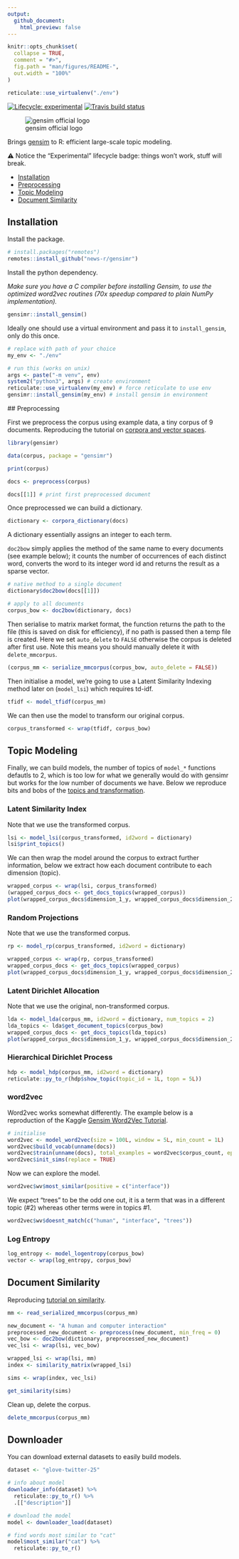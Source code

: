 ```yaml
---
output: 
  github_document:
    html_preview: false
---
```


<!-- README.md is generated from README.Rmd. Please edit that file -->

```r
knitr::opts_chunk$set(
  collapse = TRUE,
  comment = "#>",
  fig.path = "man/figures/README-",
  out.width = "100%"
)

reticulate::use_virtualenv("./env")
```

<!-- badges: start -->
[![Lifecycle: experimental](https://img.shields.io/badge/lifecycle-experimental-orange.svg)](https://www.tidyverse.org/lifecycle/#experimental)
[![Travis build status](https://travis-ci.org/news-r/gensimr.svg?branch=master)](https://travis-ci.org/news-r/gensimr)
<!-- badges: end -->

![gensim official logo](https://radimrehurek.com/gensim/_static/images/gensim.png)

Brings [gensim](https://radimrehurek.com/gensim) to R: efficient large-scale topic modeling.

⚠️ Notice the "Experimental" lifecycle badge: things won't work, stuff will break.

- [Installation](#installation)
- [Preprocessing](#preprocessing)
- [Topic Modeling](#topic-modeling)
- [Document Similarity](#document-similarity)

## Installation

Install the package.

```r
# install.packages("remotes")
remotes::install_github("news-r/gensimr")
```

Install the python dependency.

*Make sure you have a C compiler before installing Gensim, to use the optimized word2vec routines (70x speedup compared to plain NumPy implementation).*

```r
gensimr::install_gensim()
```

Ideally one should use a virtual environment and pass it to `install_gensim`, only do this once.

```r
# replace with path of your choice
my_env <- "./env"

# run this (works on unix)
args <- paste("-m venv", env)
system2("python3", args) # create environment
reticulate::use_virtualenv(my_env) # force reticulate to use env
gensimr::install_gensim(my_env) # install gensim in environment
```

## Preprocessing

First we preprocess the corpus using example data, a tiny corpus of 9 documents. Reproducing the tutorial on [corpora and vector spaces](https://radimrehurek.com/gensim/tut1.html).

```r
library(gensimr)

data(corpus, package = "gensimr")

print(corpus)

docs <- preprocess(corpus)

docs[[1]] # print first preprocessed document 
```

Once preprocessed we can build a dictionary.

```r
dictionary <- corpora_dictionary(docs)
```

A dictionary essentially assigns an integer to each term.

`doc2bow` simply applies the method of the same name to every documents (see example below); it counts the number of occurrences of each distinct word, converts the word to its integer word id and returns the result as a sparse vector. 

```r
# native method to a single document
dictionary$doc2bow(docs[[1]])

# apply to all documents
corpus_bow <- doc2bow(dictionary, docs)
```

Then serialise to matrix market format, the function returns the path to the file (this is saved on disk for efficiency), if no path is passed then a temp file is created. Here we set `auto_delete` to `FALSE` otherwise the corpus is deleted after first use. Note this means you should manually delete it with `delete_mmcorpus`.

```r
(corpus_mm <- serialize_mmcorpus(corpus_bow, auto_delete = FALSE))
```

Then initialise a model, we're going to use a Latent Similarity Indexing method later on (`model_lsi`) which requires td-idf.

```r
tfidf <- model_tfidf(corpus_mm)
```

We can then use the model to transform our original corpus.

```r
corpus_transformed <- wrap(tfidf, corpus_bow)
```

## Topic Modeling

Finally, we can build models, the number of topics of `model_*` functions defautls to 2, which is too low for what we generally would do with gensimr but works for the low number of documents we have. Below we reproduce bits and bobs of the [topics and transformation](https://radimrehurek.com/gensim/tut2.html).

### Latent Similarity Index

Note that we use the transformed corpus.

```r
lsi <- model_lsi(corpus_transformed, id2word = dictionary)
lsi$print_topics()
```

We can then wrap the model around the corpus to extract further information, below we extract how each document contribute to each dimension (topic).

```r
wrapped_corpus <- wrap(lsi, corpus_transformed)
(wrapped_corpus_docs <- get_docs_topics(wrapped_corpus))
plot(wrapped_corpus_docs$dimension_1_y, wrapped_corpus_docs$dimension_2_y)
```

### Random Projections

Note that we use the transformed corpus.

```r
rp <- model_rp(corpus_transformed, id2word = dictionary)

wrapped_corpus <- wrap(rp, corpus_transformed)
wrapped_corpus_docs <- get_docs_topics(wrapped_corpus)
plot(wrapped_corpus_docs$dimension_1_y, wrapped_corpus_docs$dimension_2_y)
```

### Latent Dirichlet Allocation

Note that we use the original, non-transformed corpus.

```r
lda <- model_lda(corpus_mm, id2word = dictionary, num_topics = 2)
lda_topics <- lda$get_document_topics(corpus_bow)
wrapped_corpus_docs <- get_docs_topics(lda_topics)
plot(wrapped_corpus_docs$dimension_1_y, wrapped_corpus_docs$dimension_2_y)
```

### Hierarchical Dirichlet Process

```r
hdp <- model_hdp(corpus_mm, id2word = dictionary)
reticulate::py_to_r(hdp$show_topic(topic_id = 1L, topn = 5L))
```

### word2vec

Word2vec works somewhat differently. The example below is a reproduction of the Kaggle [Gensim Word2Vec Tutorial](https://www.kaggle.com/pierremegret/gensim-word2vec-tutorial#Training-the-model).

```r
# initialise
word2vec <- model_word2vec(size = 100L, window = 5L, min_count = 1L)
word2vec$build_vocab(unname(docs)) 
word2vec$train(unname(docs), total_examples = word2vec$corpus_count, epochs = 20L)
word2vec$init_sims(replace = TRUE)
```

Now we can explore the model.

```r
word2vec$wv$most_similar(positive = c("interface"))
```

We expect "trees" to be the odd one out, it is a term that was in a different topic (\#2) whereas other terms were in topics \#1.

```r
word2vec$wv$doesnt_match(c("human", "interface", "trees"))
```

### Log Entropy

```r
log_entropy <- model_logentropy(corpus_bow)
vector <- wrap(log_entropy, corpus_bow)
```

## Document Similarity

Reproducing [tutorial on similarity](https://radimrehurek.com/gensim/tut3.html#similarity-interface).

```r
mm <- read_serialized_mmcorpus(corpus_mm)

new_document <- "A human and computer interaction"
preprocessed_new_document <- preprocess(new_document, min_freq = 0)
vec_bow <- doc2bow(dictionary, preprocessed_new_document)
vec_lsi <- wrap(lsi, vec_bow)

wrapped_lsi <- wrap(lsi, mm)
index <- similarity_matrix(wrapped_lsi)

sims <- wrap(index, vec_lsi)

get_similarity(sims)
```

Clean up, delete the corpus.

```r
delete_mmcorpus(corpus_mm)
```

## Downloader

You can download external datasets to easily build models.

```r
dataset <- "glove-twitter-25"

# info about model
downloader_info(dataset) %>% 
  reticulate::py_to_r() %>% 
  .[["description"]]

# download the model
model <- downloader_load(dataset)

# find words most similar to "cat"
model$most_similar("cat") %>% 
  reticulate::py_to_r()
```